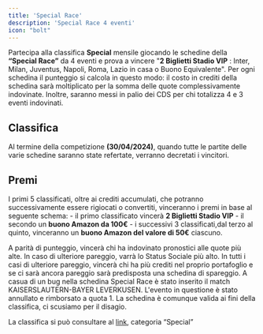 ```yaml
---
title: 'Special Race'
description: 'Special Race 4 eventi'
icon: "bolt"
---
```


Partecipa alla classifica **Special** mensile giocando le schedine della **“Special Race”** 
da 4 eventi e prova a vincere "**2 Biglietti Stadio VIP** : Inter, Milan, Juventus, Napoli, Roma, 
Lazio in casa o Buono Equivalente". Per ogni schedina il punteggio si calcola in questo modo: il 
costo in crediti della schedina sarà moltiplicato per la somma delle quote complessivamente 
indovinate. Inoltre, saranno messi in palio dei CDS per chi totalizza 4 e 3 eventi indovinati.

## Classifica 
Al termine della competizione **(30/04/2024)**, quando tutte le partite delle varie 
schedine saranno state refertate, verranno decretati i vincitori. 

## Premi 
I primi 5 classificati, oltre ai crediti accumulati, che potranno successivamente essere 
rigiocati o convertiti, vinceranno i premi in base al seguente schema:
    - il primo classificato vincerà **2 Biglietti Stadio VIP**
    - il secondo un **buono Amazon da 100€**
    - i successivi 3 classificati,dal terzo al quinto, vinceranno un **buono Amazon del valore di 50€** ciascuno. 

<Note>
A parità di punteggio, vincerà chi ha indovinato pronostici alle quote più alte. In caso di ulteriore pareggio, varrà lo 
Status Sociale più alto. In tutti i casi di ulteriore pareggio, vincerà chi ha più crediti nel proprio 
portafoglio e se ci sarà ancora pareggio sarà predisposta una schedina di spareggio. 
</Note>

<Warning>
A casua di un bug nella schedina Special Race è stato inserito il match KAISERSLAUTERN-BAYER LEVERKUSEN.
L'evento in questione è stato annullato e rimborsato a quota 1.
La schedina è comunque valida ai fini della classifica, ci scusiamo per il disagio.
</Warning>

La classifica si può consultare al [link](https://corrieredellosport.fun/ranking), categoria “Special”